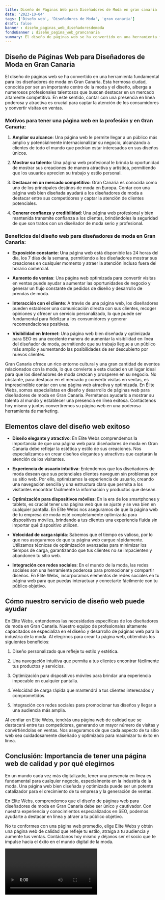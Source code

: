 ```yaml
---
title: Diseño de Páginas Web para Diseñadores de Moda en gran canaria
date: '2023-10-04'
tags: ['Diseño web', 'Diseñadores de Moda', 'gran canaria']
draft: false
banner : diseño_paginas_web_diseñadoresdemoda
fondoBanner : diseño_pagina_web_grancanaria
summary: El diseño de páginas web se ha convertido en una herramienta fundamental para los diseñadores de moda en Gran Canaria. Esta hermosa ciudad, conocida por ser un importante centro de la moda y el diseño, alberga a numerosos profesionales talentosos que buscan destacar en un mercado altamente competitivo. En este sentido, contar con una presencia en línea poderosa y atractiva es crucial para captar la atención de los consumidores y convertir visitas en ventas.
---
```


## Diseño de Páginas Web para Diseñadores de Moda en Gran Canaria

El diseño de páginas web se ha convertido en una herramienta fundamental para los diseñadores de moda en Gran Canaria. Esta hermosa ciudad, conocida por ser un importante centro de la moda y el diseño, alberga a numerosos profesionales talentosos que buscan destacar en un mercado altamente competitivo. En este sentido, contar con una presencia en línea poderosa y atractiva es crucial para captar la atención de los consumidores y convertir visitas en ventas.

### Motivos para tener una página web en la profesión y en Gran Canaria:

1. **Ampliar su alcance**: Una página web le permite llegar a un público más amplio y potencialmente internacionalizar su negocio, alcanzando a clientes de todo el mundo que podrían estar interesados ​​en sus diseños únicos.

2. **Mostrar su talento**: Una página web profesional le brinda la oportunidad de mostrar sus creaciones de manera atractiva y artística, permitiendo que los usuarios aprecien su trabajo y estilo personal.

3. **Destacar en un mercado competitivo**: Gran Canaria es conocida como uno de los principales destinos de moda en Europa. Contar con una página web bien diseñada ayudará a los diseñadores de moda a destacar entre sus competidores y captar la atención de clientes potenciales.

4. **Generar confianza y credibilidad**: Una página web profesional y bien mantenida transmite confianza a los clientes, brindándoles la seguridad de que son tratos con un diseñador de moda serio y profesional.

### Beneficios del diseño web para diseñadores de moda en Gran Canaria:

- **Exposición constante**: Una página web está disponible las 24 horas del día, los 7 días de la semana, permitiendo a los diseñadores mostrar sus creaciones en cualquier momento y atraer la atención incluso fuera del horario comercial.

- **Aumento de ventas**: Una página web optimizada para convertir visitas en ventas puede ayudar a aumentar las oportunidades de negocio y generar un flujo constante de pedidos de diseño y desarrollo de prendas de moda.

- **Interacción con el cliente**: A través de una página web, los diseñadores pueden establecer una comunicación directa con sus clientes, recoger opiniones y ofrecer un servicio personalizado, lo que puede ser fundamental para fidelizar a los consumidores y generar recomendaciones positivas.

- **Visibilidad en Internet**: Una página web bien diseñada y optimizada para SEO es una excelente manera de aumentar la visibilidad en línea del diseñador de moda, permitiendo que su trabajo llegue a un público más amplio y aumentando las posibilidades de ser descubierto por nuevos clientes.

Gran Canaria ofrece un rico entorno cultural y una gran cantidad de eventos relacionados con la moda, lo que convierte a esta ciudad en un lugar ideal para que los diseñadores de moda crezcan y prosperen en su negocio. No obstante, para destacar en el mercado y convertir visitas en ventas, es imprescindible contar con una página web atractiva y optimizada. En Élite Webs, somos especialistas en diseño y desarrollo de páginas web para diseñadores de moda en Gran Canaria. Permítanos ayudarlo a mostrar su talento al mundo y establecer una presencia en línea exitosa. Contáctenos hoy mismo y juntos convertiremos su página web en una poderosa herramienta de marketing.

<GifSeo />

<Cta />

## Elementos clave del diseño web exitoso

- **Diseño elegante y atractivo**: En Elite Webs comprendemos la importancia de que una página web para diseñadores de moda en Gran Canaria debe reflejar la estética y estilo de sus creaciones. Nos especializamos en crear diseños elegantes y atractivos que captarán la atención de los visitantes.

- **Experiencia de usuario intuitiva**: Entendemos que los diseñadores de moda desean que sus potenciales clientes naveguen sin problemas por su sitio web. Por ello, optimizamos la experiencia de usuario, creando una navegación sencilla y una estructura clara que permita a los visitantes encontrar fácilmente la información y productos que desean.

- **Optimización para dispositivos móviles**: En la era de los smartphones y tablets, es crucial tener una página web que se ajuste y se vea bien en cualquier pantalla. En Elite Webs nos aseguramos de que la página web de tu empresa de moda esté completamente optimizada para dispositivos móviles, brindando a tus clientes una experiencia fluida sin importar qué dispositivo utilicen.

- **Velocidad de carga rápida**: Sabemos que el tiempo es valioso, por lo que nos aseguramos de que tu página web cargue rápidamente. Utilizamos técnicas de optimización avanzadas para minimizar los tiempos de carga, garantizando que tus clientes no se impacienten y abandonen tu sitio web.

- **Integración con redes sociales**: En el mundo de la moda, las redes sociales son una herramienta poderosa para promocionar y compartir diseños. En Elite Webs, incorporamos elementos de redes sociales en tu página web para que puedas interactuar y conectarte fácilmente con tu público objetivo.

## Cómo nuestro servicio de diseño web puede ayudar

En Elite Webs, entendemos las necesidades específicas de los diseñadores de moda en Gran Canaria. Nuestro equipo de profesionales altamente capacitados se especializa en el diseño y desarrollo de páginas web para la industria de la moda. Al elegirnos para crear tu página web, obtendrás los siguientes beneficios:

1. Diseño personalizado que refleje tu estilo y estética.

2. Una navegación intuitiva que permita a tus clientes encontrar fácilmente tus productos y servicios.

3. Optimización para dispositivos móviles para brindar una experiencia impecable en cualquier pantalla.

4. Velocidad de carga rápida que mantendrá a tus clientes interesados y comprometidos.

5. Integración con redes sociales para promocionar tus diseños y llegar a una audiencia más amplia.

Al confiar en Elite Webs, tendrás una página web de calidad que se destacará entre tus competidores, generando un mayor número de visitas y convirtiéndolas en ventas. Nos aseguramos de que cada aspecto de tu sitio web sea cuidadosamente diseñado y optimizado para maximizar tu éxito en línea.

## Conclusión: Importancia de tener una página web de calidad y por qué elegirnos

En un mundo cada vez más digitalizado, tener una presencia en línea es fundamental para cualquier negocio, especialmente en la industria de la moda. Una página web bien diseñada y optimizada puede ser un potente catalizador para el crecimiento de tu empresa y la generación de ventas.

En Elite Webs, comprendemos que el diseño de páginas web para diseñadores de moda en Gran Canaria debe ser único y cautivador. Con nuestra experiencia y conocimientos especializados en SEO, podemos ayudarte a destacar en línea y atraer a tu público objetivo.

No te conformes con una página web promedio, elige Elite Webs y obtén una página web de calidad que refleje tu estilo, atraiga a tu audiencia y aumente tus ventas. Contáctanos hoy mismo y déjanos ser el socio que te impulse hacia el éxito en el mundo digital de la moda.

<Video />

<CtaBot job='Diseñadores de Moda' city='gran canaria'/>

<Gmaps query='gran canaria+españa+maps' />